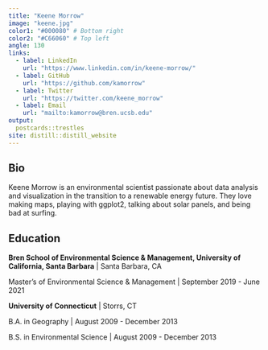```yaml
---
title: "Keene Morrow"
image: "keene.jpg"
color1: "#000080" # Bottom right
color2: "#C66060" # Top left
angle: 130
links:
  - label: LinkedIn
    url: "https://www.linkedin.com/in/keene-morrow/"
  - label: GitHub
    url: "https://github.com/kamorrow"
  - label: Twitter
    url: "https://twitter.com/keene_morrow"
  - label: Email
    url: "mailto:kamorrow@bren.ucsb.edu"
output:
  postcards::trestles
site: distill::distill_website
---
```


## Bio

Keene Morrow is an environmental scientist passionate about data analysis and visualization in the transition to a renewable energy future. They love making maps, playing with ggplot2, talking about solar panels, and being bad at surfing.

## Education

**Bren School of Environmental Science & Management, University of California, Santa Barbara** | Santa Barbara, CA

Master's of Environmental Science & Management | September 2019 - June 2021

**University of Connecticut** | Storrs, CT

B.A. in Geography | August 2009 - December 2013

B.S. in Environmental Science | August 2009 - December 2013